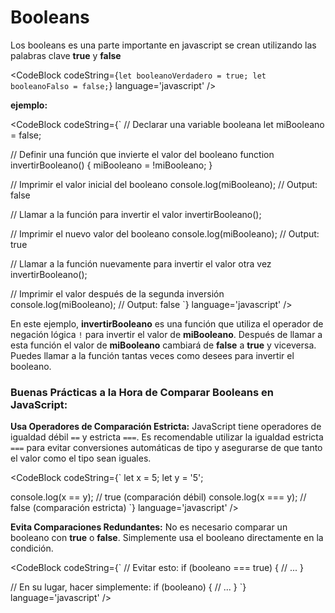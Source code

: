 
# Booleans

Los booleans es una parte importante en javascript se crean utilizando las palabras clave **true** y **false**

<CodeBlock
  codeString={`
  let booleanoVerdadero = true;
  let booleanoFalso = false;
  `} 
  language='javascript'
/>

**ejemplo:**

<CodeBlock
  codeString={`
  // Declarar una variable booleana
  let miBooleano = false;

  // Definir una función que invierte el valor del booleano
    function invertirBooleano() {
      miBooleano = !miBooleano;
  }

  // Imprimir el valor inicial del booleano
  console.log(miBooleano); // Output: false

  // Llamar a la función para invertir el valor
  invertirBooleano();

  // Imprimir el nuevo valor del booleano
  console.log(miBooleano); // Output: true

  // Llamar a la función nuevamente para invertir el valor otra vez
  invertirBooleano();

  // Imprimir el valor después de la segunda inversión
  console.log(miBooleano); // Output: false
  `} 
  language='javascript'
/>

En este ejemplo, **invertirBooleano** es una función que utiliza el operador de negación lógica `!` para invertir el valor de **miBooleano**. 
Después de llamar a esta función el valor de **miBooleano** cambiará de **false** a **true** y viceversa. 
Puedes llamar a la función tantas veces como desees para invertir el booleano.

### Buenas Prácticas a la Hora de Comparar Booleans en JavaScript:

**Usa Operadores de Comparación Estricta:** JavaScript tiene operadores de igualdad débil `==` y estricta `===`. Es recomendable utilizar la igualdad estricta `===` para 
evitar conversiones automáticas de tipo y asegurarse de que tanto el valor como el tipo sean iguales.

<CodeBlock
  codeString={`
  let x = 5;
  let y = '5';

  console.log(x == y);  // true (comparación débil)
  console.log(x === y); // false (comparación estricta)
  `} 
  language='javascript'
/>

**Evita Comparaciones Redundantes:** No es necesario comparar un booleano con **true** o **false**. Simplemente usa el booleano directamente en la condición.

<CodeBlock
  codeString={`
  // Evitar esto:
  if (booleano === true) {
    // ...
  }

  // En su lugar, hacer simplemente:
  if (booleano) {
    // ...
  }
  `} 
  language='javascript'
/>